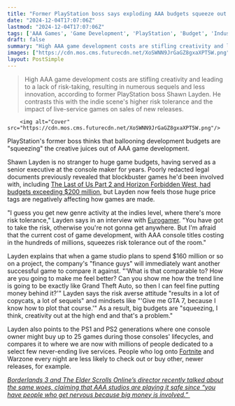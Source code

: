```yaml
---
title: "Former PlayStation boss says exploding AAA budgets squeeze out creativity as the 'finance guys' hunt for their own GTA and find a 'lot of copycats, a lot of sequels'"
date: "2024-12-04T17:07:06Z"
lastmod: "2024-12-04T17:07:06Z"
tags: ['AAA Games', 'Game Development', 'PlayStation', 'Budget', 'Industry Trends', 'Game Design', 'Risk Tolerance', 'Sequels', 'Live Service Games', 'Indie Games']
draft: false
summary: "High AAA game development costs are stifling creativity and leading to a lack of risk-taking, resulting in numerous sequels and less innovation, according to former PlayStation boss Shawn Layden.  He contrasts this with the indie scene's higher risk tolerance and the impact of live-service games on sales of new releases."
images: ["https://cdn.mos.cms.futurecdn.net/XoSWNN9JrGaGZ8gxaXPT5W.png"]
layout: PostSimple
---
```

> High AAA game development costs are stifling creativity and leading to a lack of risk-taking, resulting in numerous sequels and less innovation, according to former PlayStation boss Shawn Layden.  He contrasts this with the indie scene's higher risk tolerance and the impact of live-service games on sales of new releases.


        <img alt="Cover" src="https://cdn.mos.cms.futurecdn.net/XoSWNN9JrGaGZ8gxaXPT5W.png"/>
        
PlayStation's former boss thinks that ballooning development budgets are "squeezing" the creative juices out of AAA game development. 

Shawn Layden is no stranger to huge game budgets, having served as a senior executive at the console maker for years. Poorly redacted legal documents previously revealed that blockbuster games he'd been involved with, including [The Last of Us Part 2 and Horizon Forbidden West, had budgets exceeding $200 million](https://www.gamesradar.com/not-sustainable-developers-across-the-industry-react-to-the-last-of-us-part-2s-dollar220-million-budget/), but Layden now feels those huge price tags are negatively affecting how games are made.

"I guess you get new genre activity at the indies level, where there's more risk tolerance," Layden says in an interview with [Eurogamer](https://www.eurogamer.net/there-comes-a-time-when-we-all-declare-the-war-is-over-former-playstation-studios-boss-shawn-layden-on-the-future-of-video-game-consoles). "You have got to take the risk, otherwise you're not gonna get anywhere. But I'm afraid that the current cost of game development, with AAA console titles costing in the hundreds of millions, squeezes risk tolerance out of the room."

Layden explains that when a game studio plans to spend $160 million or so on a project, the company's "finance guys" will immediately want another successful game to compare it against. "'What is that comparable to? How are you going to make me feel better? Can you show me how the trend line is going to be exactly like Grand Theft Auto, so then I can feel fine putting money behind it?'" Layden says the risk averse attitude "results in a lot of copycats, a lot of sequels" and mindsets like "'Give me GTA 7, because I know how to plot that course.'" As a result, big budgets are "squeezing, I think, creativity out at the high end and that's a problem." 

Layden also points to the PS1 and PS2 generations where one console owner might buy up to 25 games during those consoles' lifecycles, and compares it to where we are now with millions of people dedicated to a select few never-ending live services. People who log onto [Fortnite](https://www.gamesradar.com/fortnite-guide/) and Warzone every night are less likely to check out or buy other, newer releases, for example. 

[<em>Borderlands 3 and The Elder Scrolls Online’s director recently talked about the same woes, claiming that AAA studios are playing it safe since “you have people who get nervous because big money is involved.”</em> ](https://www.gamesradar.com/games/borderlands/borderlands-3-and-the-elder-scrolls-online-director-says-aaa-game-studios-are-playing-it-safe-since-you-have-people-who-get-nervous-because-big-money-is-involved/)
        